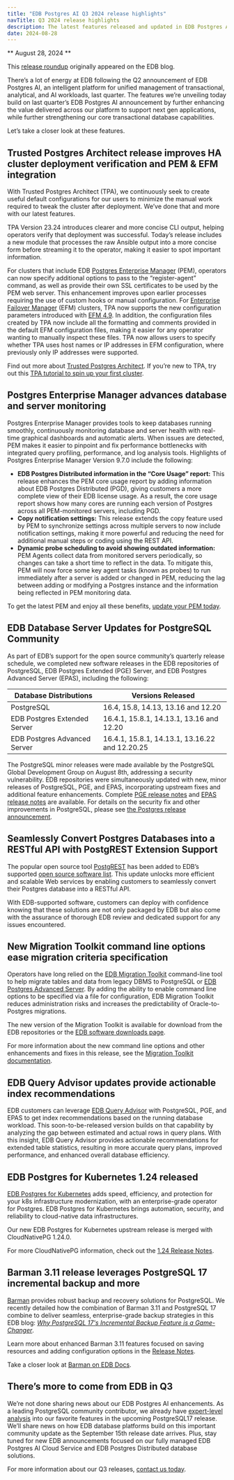 ```yaml
---
title: "EDB Postgres AI Q3 2024 release highlights"
navTitle: Q3 2024 release highlights
description: The latest features released and updated in EDB Postgres AI.
date: 2024-08-28
---
```


** August 28, 2024 **

This [release roundup](https://www.enterprisedb.com/blog/release-radar-edb-postgresr-ai-q3-release-highlights) originally appeared on the EDB blog.

There’s a lot of energy at EDB following the Q2 announcement of EDB Postgres AI, an intelligent platform for unified management of transactional, analytical, and AI workloads, last quarter. The features we’re unveiling today build on last quarter’s EDB Postgres AI announcement by further enhancing the value delivered across our platform to support next gen applications, while further strengthening our core transactional database capabilities.

Let’s take a closer look at these features.

## Trusted Postgres Architect release improves HA cluster deployment verification and PEM & EFM integration

With Trusted Postgres Architect (TPA), we continuously seek to create useful default configurations for our users to minimize the manual work required to tweak the cluster after deployment. We’ve done that and more with our latest features.

TPA Version 23.24 introduces clearer and more concise CLI output, helping operators verify that deployment was successful. Today’s release includes a new module that processes the raw Ansible output into a more concise form before streaming it to the operator, making it easier to spot important information.

For clusters that include EDB [Postgres Enterprise Manager](https://www.enterprisedb.com/products/postgres-enterprise-manager) (PEM), operators can now specify additional options to pass to the “register-agent” command, as well as provide their own SSL certificates to be used by the PEM web server. This enhancement improves upon earlier processes requiring the use of custom hooks or manual configuration. For [Enterprise Failover Manager](https://www.enterprisedb.com/docs/efm/latest/) (EFM) clusters, TPA now supports the new configuration parameters introduced with [EFM 4.9](https://www.enterprisedb.com/docs/efm/latest/efm_rel_notes/31_efm_49_rel_notes/). In addition, the configuration files created by TPA now include all the formatting and comments provided in the default EFM configuration files, making it easier for any operator wanting to manually inspect these files. TPA now allows users to specify whether TPA uses host names or IP addresses in EFM configuration, where previously only IP addresses were supported.

Find out more about [Trusted Postgres Architect](https://www.enterprisedb.com/docs/tpa/latest/). If you’re new to TPA, try out this [TPA tutorial to spin up your first cluster](https://www.enterprisedb.com/docs/tpa/latest/firstclusterdeployment/).

## Postgres Enterprise Manager advances database and server monitoring

Postgres Enterprise Manager provides tools to keep databases running smoothly, continuously monitoring database and server health with real-time graphical dashboards and automatic alerts. When issues are detected, PEM makes it easier to pinpoint and fix performance bottlenecks with integrated query profiling, performance, and log analysis tools. Highlights of Postgres Enterprise Manager Version 9.7.0 include the following:

-   **EDB Postgres Distributed information in the “Core Usage” report:** This release enhances the PEM core usage report by adding information about EDB Postgres Distributed (PGD), giving customers a more complete view of their EDB license usage. As a result, the core usage report shows how many cores are running each version of Postgres across all PEM-monitored servers, including PGD. 
-   **Copy notification settings:** This release extends the copy feature used by PEM to synchronize settings across multiple servers to now include notification settings, making it more powerful and reducing the need for additional manual steps or coding using the REST API. 
-   **Dynamic probe scheduling to avoid showing outdated information:** PEM Agents collect data from monitored servers periodically, so changes can take a short time to reflect in the data. To mitigate this, PEM will now force some key agent tasks (known as probes) to run immediately after a server is added or changed in PEM, reducing the lag between adding or modifying a Postgres instance and the information being reflected in PEM monitoring data. 

To get the latest PEM and enjoy all these benefits, [update your PEM today](https://www.enterprisedb.com/docs/pem/latest/upgrading/upgrading_pem_installation/).

## EDB Database Server Updates for PostgreSQL Community

As part of EDB’s support for the open source community’s quarterly release schedule, we completed new software releases in the EDB repositories of PostgreSQL, EDB Postgres Extended (PGE) Server, and EDB Postgres Advanced Server (EPAS), including the following: 

| Database Distributions | Versions Released |
| ---------------------- | ----------------- |
| PostgreSQL             | 16.4, 15.8, 14.13, 13.16 and 12.20 |
| EDB Postgres Extended Server | 16.4.1, 15.8.1, 14.13.1, 13.16 and 12.20 |
| EDB Postgres Advanced Server | 16.4.1, 15.8.1, 14.13.1, 13.16.22 and 12.20.25 |

The PostgreSQL minor releases were made available by the PostgreSQL Global Development Group on August 8th, addressing a security vulnerability. EDB repositories were simultaneously updated with new, minor releases of PostgreSQL, PGE, and EPAS, incorporating upstream fixes and additional feature enhancements. Complete [PGE release notes](https://www.enterprisedb.com/docs/pge/latest/release_notes/) and [EPAS release notes](https://www.enterprisedb.com/docs/epas/latest/epas_rel_notes/) are available. For details on the security fix and other improvements in PostgreSQL, please see [the Postgres release announcement](https://www.postgresql.org/about/news/postgresql-164-158-1413-1316-1220-and-17-beta-3-released-2910/).


## Seamlessly Convert Postgres Databases into a RESTful API with PostgREST Extension Support

The popular open source tool [PostgREST](https://docs.postgrest.org/en/latest/) has been added to EDB’s supported [open source software list](https://www.enterprisedb.com/sites/default/files/pdf/edb_supported_open_source_software_20240515.pdf). This update unlocks more efficient and scalable Web services by enabling customers to seamlessly convert their Postgres database into a RESTful API.

With EDB-supported software, customers can deploy with confidence knowing that these solutions are not only packaged by EDB but also come with the assurance of thorough EDB review and dedicated support for any issues encountered.

## New Migration Toolkit command line options ease migration criteria specification

Operators have long relied on the [EDB Migration Toolkit](https://www.enterprisedb.com/products/migration-toolkit-move-oracle-postgresql) command-line tool to help migrate tables and data from legacy DBMS to PostgreSQL or [EDB Postgres Advanced Server](https://www.enterprisedb.com/products/edb-postgres-advanced-server). By adding the ability to enable command line options to be specified via a file for configuration, EDB Migration Toolkit reduces administration risks and increases the predictability of Oracle-to-Postgres migrations.

The new version of the Migration Toolkit is available for download from the EDB repositories or the [EDB software downloads page](https://www.enterprisedb.com/software-downloads-postgres#migration-toolkit).

For more information about the new command line options and other enhancements and fixes in this release, see the [Migration Toolkit documentation](https://www.enterprisedb.com/docs/migration_toolkit/latest/).

## EDB Query Advisor updates provide actionable index recommendations 

EDB customers can leverage [EDB Query Advisor](https://www.enterprisedb.com/docs/pg_extensions/query_advisor/) with PostgreSQL, PGE, and EPAS to get index recommendations based on the running database workload. This soon-to-be-released version builds on that capability by analyzing the gap between estimated and actual rows in query plans. With this insight, EDB Query Advisor provides actionable recommendations for extended table statistics, resulting in more accurate query plans, improved performance, and enhanced overall database efficiency.

## EDB Postgres for Kubernetes 1.24 released

[EDB Postgres for Kubernetes](https://www.enterprisedb.com/docs/postgres_for_kubernetes/latest/) adds speed, efficiency, and protection for your k8s infrastructure modernization, with an enterprise-grade operator for Postgres. EDB Postgres for Kubernetes brings automation, security, and reliability to cloud-native data infrastructures.

Our new EDB Postgres for Kubernetes upstream release is merged with CloudNativePG 1.24.0. 

For more CloudNativePG information, check out the [1.24 Release Notes](https://cloudnative-pg.io/documentation/1.24/release_notes/v1.24/).

## Barman 3.11 release leverages PostgreSQL 17 incremental backup and more

[Barman](https://pgbarman.org/) provides robust backup and recovery solutions for PostgreSQL. We recently detailed how the combination of Barman 3.11 and PostgreSQL 17 combine to deliver seamless, enterprise-grade backup strategies in this EDB blog: [_Why PostgreSQL 17's Incremental Backup Feature is a Game-Changer_](https://www.enterprisedb.com/blog/why-postgresql-17s-incremental-backup-feature-game-changer).

Learn more about enhanced Barman 3.11 features focused on saving resources and adding configuration options in the [Release Notes](https://github.com/EnterpriseDB/barman/blob/release/3.11.1/NEWS).

Take a closer look at [Barman on EDB Docs](https://www.enterprisedb.com/docs/supported-open-source/barman/).

## There’s more to come from EDB in Q3 

We’re not done sharing news about our EDB Postgres AI enhancements. As a leading PostgreSQL community contributor, we already have [expert-level analysis](https://iw-resources.informationweek.com/free/w_defa6615/) into our favorite features in the upcoming PostgreSQL17 release. We’ll share news on how EDB database platforms build on this important community update as the September 15th release date arrives. Plus, stay tuned for new EDB announcements focused on our fully managed EDB Postgres AI Cloud Service and EDB Postgres Distributed database solutions. 

For more information about our Q3 releases, [contact us today](https://www.enterprisedb.com/contact).

